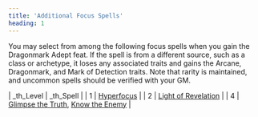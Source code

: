 ```yaml
---
title: 'Additional Focus Spells'
heading: 1
---
```


You may select from among the following focus spells when you gain the Dragonmark Adept feat. If the spell is from a different source, such as a class or archetype, it loses any associated traits and gains the Arcane, Dragonmark, and Mark of Detection traits. Note that rarity is maintained, and uncommon spells should be verified with your GM.

| _th_Level | _th_Spell |
| 1 | [Hyperfocus](https://2e.aonprd.com/Spells.aspx?ID=600) |
| 2 | [Light of Revelation](https://2e.aonprd.com/Spells.aspx?ID=557) |
| 4 | [Glimpse the Truth](https://2e.aonprd.com/Spells.aspx?ID=425), [Know the Enemy](https://2e.aonprd.com/Spells.aspx?ID=428) |
